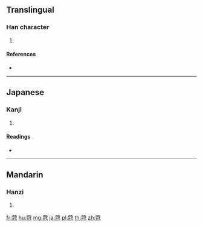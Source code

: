 {{character info/new}}
==Translingual==

===Han character===
{{Han char|rn=140|rad=艸|as=09|sn=15|four=|canj=TBMI,XTBMI}}

# {{defn|Han|sort=艸09}}

====References====
* {{Han ref|kx=1047.671|dkj=31342|hdz=53257.030|uh=8484|ud=33924}}

----

==Japanese==

===Kanji===
{{ja-kanji|grade=|rs=艸09}}

# {{defn|lang=ja|sort=艸09}}

====Readings====
* {{ja-readings|on=[[かん]] (kan)|kun=|nanori=}}

----

==Mandarin==

===Hanzi===
{{cmn-hanzi|pin=[[guān]] ([[guan1]])|wg=kuan<sup>1</sup>}}

# {{defn|lang=cmn|sort=艸09}}

[[fr:蒄]]
[[hu:蒄]]
[[mg:蒄]]
[[ja:蒄]]
[[pl:蒄]]
[[th:蒄]]
[[zh:蒄]]